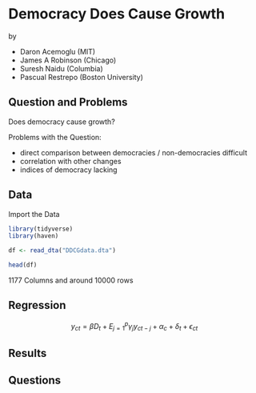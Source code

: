 # Democracy Does Cause Growth

by

-   Daron Acemoglu (MIT)
-   James A Robinson (Chicago)
-   Suresh Naidu (Columbia)
-   Pascual Restrepo (Boston University)

## Question and Problems

Does democracy cause growth?

Problems with the Question:

-   direct comparison between democracies / non-democracies difficult
-   correlation with other changes
-   indices of democracy lacking

## Data

Import the Data

```r
library(tidyverse)
library(haven)
```

```r
df <- read_dta("DDCGdata.dta")
```

```r
head(df)
```

1177 Columns and around 10000 rows

## Regression

$$
y_{ct} = \beta D_t + E_{j=1}^p \gamma_j y_{ct-j} + \alpha_c + \delta_t + \epsilon_{ct}
$$

## Results

## Questions
